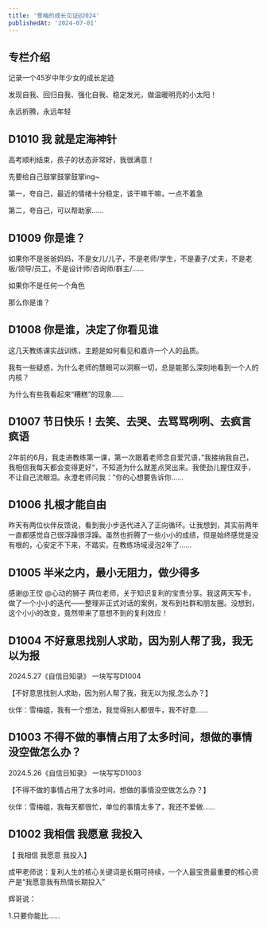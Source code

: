```yaml
---
title: '雪梅的成长见证@2024'
publishedAt: '2024-07-01'
---
```


## 专栏介绍

记录一个45岁中年少女的成长足迹

发现自我、回归自我、强化自我、稳定发光，做温暖明亮的小太阳！

永远折腾，永远年轻

## D1010 我 就是定海神针
高考顺利结束，孩子的状态非常好，我很满意！

先要给自己鼓掌鼓掌鼓掌ing~

第一，夸自己，最近的情绪十分稳定，该干嘛干嘛，一点不着急

第二，夸自己，可以帮助家......

## D1009 你是谁？
如果你不是爸爸妈妈，不是女儿/儿子，不是老师/学生，不是妻子/丈夫，不是老板/领导/员工，不是设计师/咨询师/群主/……

如果你不是任何一个角色

那么你是谁？

## D1008  你是谁，决定了你看见谁
这几天教练课实战训练，主题是如何看见和嘉许一个人的品质。

我有一些疑惑，为什么老师的慧眼可以洞察一切，总是能那么深刻地看到一个人的内核？

为什么有些我看起来“糟糕”的现象......

## D1007 节日快乐！去笑、去哭、去骂骂咧咧、去疯言疯语
2年前的6月，我走进教练第一课，第一次跟着老师念自爱咒语，”我接纳我自己，我相信我每天都会变得更好“，不知道为什么就差点哭出来。我使劲儿握住双手，不让自己流眼泪。永澄老师问我：”你的心想要告诉你......

## D1006 扎根才能自由
昨天有两位伙伴反馈说，看到我小步迭代进入了正向循环。让我想到，其实前两年一直都感觉自己很浮躁很浮躁。虽然也折腾了一些小小的成绩，但是始终感觉是没有根的，心安定不下来，不踏实。在教练场域浸泡2年了......

## D1005 半米之内，最小无阻力，做少得多
感谢@王佼 @心动的狮子 两位老师，关于知识复利的宝贵分享。我这两天写卡，做了一个小小的迭代——整理非正式对话的案例，发布到社群和朋友圈。没想到，这个小小的改变，竟然带来了意想不到的复利效应！

## D1004 不好意思找别人求助，因为别人帮了我，我无以为报
2024.5.27《自信日知录》 一块写写D1004

【不好意思找别人求助，因为别人帮了我，我无以为报,怎么办？】

伙伴：雪梅姐，我有一个想法，我觉得别人都很牛，我不好意......

## D1003 不得不做的事情占用了太多时间，想做的事情没空做怎么办？
2024.5.26《自信日知录》 一块写写D1003

【不得不做的事情占用了太多时间，想做的事情没空做怎么办？】

伙伴：雪梅姐，我每天都很忙，单位的事情太多了，我还不爱做......

## D1002 我相信 我愿意 我投入
【 我相信 我愿意 我投入】

成甲老师说：复利人生的核心关键词是长期可持续，一个人最宝贵最重要的核心资产是“我愿意我有热情长期投入”

辉哥说：

1.只要你能比......

